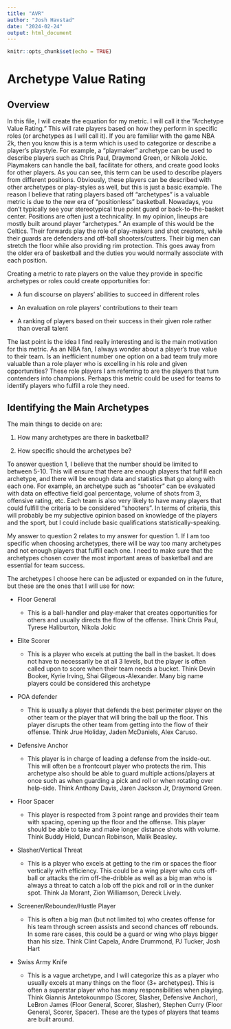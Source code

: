 ```yaml
---
title: "AVR"
author: "Josh Havstad"
date: "2024-02-24"
output: html_document
---
```


```r
knitr::opts_chunk$set(echo = TRUE)
```

# Archetype Value Rating

## Overview

In this file, I will create the equation for my metric. I will call it the "Archetype Value Rating." This will rate players based on how they perform in specific roles (or archetypes as I will call it). If you are familiar with the game NBA 2k, then you know this is a term which is used to categorize or describe a player's playstyle. For example, a "playmaker" archetype can be used to describe players such as Chris Paul, Draymond Green, or Nikola Jokic. Playmakers can handle the ball, facilitate for others, and create good looks for other players. As you can see, this term can be used to describe players from different positions. Obviously, these players can be described with other archetypes or play-styles as well, but this is just a basic example. The reason I believe that rating players based off "archetypes" is a valuable metric is due to the new era of "positionless" basketball. Nowadays, you don't typically see your stereotypical true point guard or back-to-the-basket center. Positions are often just a technicality. In my opinion, lineups are mostly built around player "archetypes." An example of this would be the Celtics. Their forwards play the role of play-makers and shot creators, while their guards are defenders and off-ball shooters/cutters. Their big men can stretch the floor while also providing rim protection. This goes away from the older era of basketball and the duties you would normally associate with each position.

Creating a metric to rate players on the value they provide in specific archetypes or roles could create opportunities for:

-   A fun discourse on players' abilities to succeed in different roles

-   An evaluation on role players' contributions to their team

-   A ranking of players based on their success in their given role rather than overall talent

The last point is the idea I find really interesting and is the main motivation for this metric. As an NBA fan, I always wonder about a player's true value to their team. Is an inefficient number one option on a bad team truly more valuable than a role player who is excelling in his role and given opportunities? These role players I am referring to are the players that turn contenders into champions. Perhaps this metric could be used for teams to identify players who fulfill a role they need.

## Identifying the Main Archetypes

The main things to decide on are:

1.  How many archetypes are there in basketball?

2.  How specific should the archetypes be?

To answer question 1, I believe that the number should be limited to between 5-10. This will ensure that there are enough players that fulfill each archetype, and there will be enough data and statistics that go along with each one. For example, an archetype such as "shooter" can be evaluated with data on effective field goal percentage, volume of shots from 3, offensive rating, etc. Each team is also very likely to have many players that could fulfill the criteria to be considered "shooters". In terms of criteria, this will probably be my subjective opinion based on knowledge of the players and the sport, but I could include basic qualifications statistically-speaking.

My answer to question 2 relates to my answer for question 1. If I am too specific when choosing archetypes, there will be way too many archetypes and not enough players that fulfill each one. I need to make sure that the archetypes chosen cover the most important areas of basketball and are essential for team success.

The archetypes I choose here can be adjusted or expanded on in the future, but these are the ones that I will use for now:

-   Floor General

    -   This is a ball-handler and play-maker that creates opportunities for others and usually directs the flow of the offense. Think Chris Paul, Tyrese Haliburton, Nikola Jokic

-   Elite Scorer

    -   This is a player who excels at putting the ball in the basket. It does not have to necessarily be at all 3 levels, but the player is often called upon to score when their team needs a bucket. Think Devin Booker, Kyrie Irving, Shai Gilgeous-Alexander. Many big name players could be considered this archetype

-   POA defender

    -   This is usually a player that defends the best perimeter player on the other team or the player that will bring the ball up the floor. This player disrupts the other team from getting into the flow of their offense. Think Jrue Holiday, Jaden McDaniels, Alex Caruso.

-   Defensive Anchor

    -   This player is in charge of leading a defense from the inside-out. This will often be a frontcourt player who protects the rim. This archetype also should be able to guard multiple actions/players at once such as when guarding a pick and roll or when rotating over help-side. Think Anthony Davis, Jaren Jackson Jr, Draymond Green.

-   Floor Spacer

    -   This player is respected from 3 point range and provides their team with spacing, opening up the floor and the offense. This player should be able to take and make longer distance shots with volume. Think Buddy Hield, Duncan Robinson, Malik Beasley.

-   Slasher/Vertical Threat

    -   This is a player who excels at getting to the rim or spaces the floor vertically with efficiency. This could be a wing player who cuts off-ball or attacks the rim off-the-dribble as well as a big man who is always a threat to catch a lob off the pick and roll or in the dunker spot. Think Ja Morant, Zion Williamson, Dereck Lively.

-   Screener/Rebounder/Hustle Player

    -   This is often a big man (but not limited to) who creates offense for his team through screen assists and second chances off rebounds. In some rare cases, this could be a guard or wing who plays bigger than his size. Think Clint Capela, Andre Drummond, PJ Tucker, Josh Hart

-   Swiss Army Knife

    -   This is a vague archetype, and I will categorize this as a player who usually excels at many things on the floor (3+ archetypes). This is often a superstar player who has many responsibilities when playing. Think Giannis Antetokounmpo (Scorer, Slasher, Defensive Anchor), LeBron James (Floor General, Scorer, Slasher), Stephen Curry (Floor General, Scorer, Spacer). These are the types of players that teams are built around.
